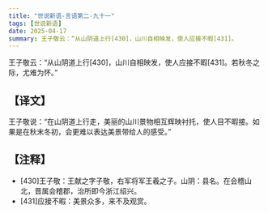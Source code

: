 ```yaml
---
title: "世说新语-言语第二-九十一"
tags: [世说新语]
date: 2025-04-17
summary: 王子敬云：“从山阴道上行[430]，山川自相映发，使人应接不暇[431]。
---
```


王子敬云：“从山阴道上行[430]，山川自相映发，使人应接不暇[431]。若秋冬之际，尤难为怀。”

## 【译文】

王子敬说：“在山阴道上行走，美丽的山川景物相互辉映衬托，使人目不暇接。如果是在秋末冬初，会更难以表达美景带给人的感受。”

## 【注释】

- [430]王子敬：王献之字子敬，右军将军王羲之子。山阴：县名。在会稽山北，晋属会稽郡，治所即今浙江绍兴。
- [431]应接不暇：美景众多，来不及观赏。
